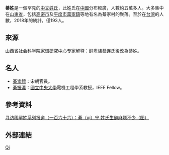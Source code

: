 {{姓氏
|姓氏=綦
|繁體=綦
|簡體=綦
|拼音=Qí
|注音=ㄑㄧˊ
|中国大陆=Qí
|台湾=
|香港=Kei4
|澳门=Kei4
|新加坡=
|马来西亚=
|越南=Kì
|日本=き
|韩国=기
|反切=
|同音字=
|堂号=
|郡望=
}}

'''綦姓'''是一個罕見的[[中文姓氏|中文姓氏]]，此姓氏在[[中國|中國]]分布較廣，人數約五萬多人。大多集中在[[山東省|山東省]]，包括[[高密市|高密市]]及[[平度市|平度市]][[萬家鎮_(平度市)|萬家鎮]]等地有名為綦家村的聚落。至於在[[台灣|台灣]]的人數，2018年的統計，僅193人。

==來源==
[[山西省社会科学院|山西省社会科学院]][[家谱研究中心|家谱研究中心]]专家解释：[[鲜卑|鲜卑]]族[[綦连氏|綦连氏]]後改為綦姓。

==名人==
* [[綦崇禮|綦崇禮]]：宋朝官員。
* [[綦振瀛|綦振瀛]]：[[國立中央大學|國立中央大學]]電機工程學系教授，IEEE Fellow。

==參考資料==
[https://web.archive.org/web/20090426154136/http://special.daynews.com.cn/kjzt/xfxhx/679762.html 寻访稀罕姓系列报道（一百六十六）：綦（qí）宁 姓氏生僻麻烦不少（图）]

==外部連結==
{{Wikisource further reading}}
[[Category:漢姓|Qi]]